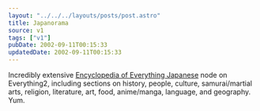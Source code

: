 ```yaml
---
layout: "../../../layouts/posts/post.astro"
title: Japanorama
source: v1
tags: ["v1"]
pubDate: 2002-09-11T00:15:33
updatedDate: 2002-09-11T00:15:33
---
```


Incredibly extensive [Encyclopedia of Everything Japanese][1] node on Everything2, including sections on history, people, culture, samurai/martial arts, religion, literature, art, food, anime/manga, language, and geography. Yum.

[1]: http://www.everything2.com/index.pl?node_id=632142 "Everything2.com: Everything Japanese Encyclopedia"
